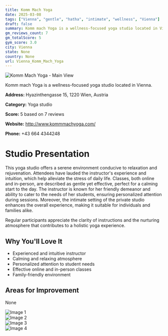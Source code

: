 ```yaml
---
title: Komm Mach Yoga
date: 2025-03-08
tags: ["Vienna", "gentle", "hatha", "intimate", "wellness", "Vienna"]  
draft: false
summary: Komm mach Yoga is a wellness-focused yoga studio located in Vienna.
gm_reviews_count: 7
gm_totalScore: 5
gym_score: 3.0
city: Vienna
state: None
country: None
url: Vienna_Komm_Mach_Yoga
---
```


<div className="aspect-[16/9] relative my-8">
  <img 
    src="https://lh5.googleusercontent.com/p/AF1QipPvLO1BaSANMbpjo5ariQx3T-YT-Tp8xT533s4=w1920-h1080-k-no"
    alt="Komm Mach Yoga - Main View"
    className="object-cover absolute inset-0 w-full h-full rounded-lg"
  />
</div>

Komm mach Yoga is a wellness-focused yoga studio located in Vienna.

**Address:** Hyazinthengasse 15, 1220 Wien, Austria

**Category:** Yoga studio

**Score:** 5 based on 7 reviews

**Website:** http://www.kommmachyoga.com/

**Phone:** +43 664 4344248

# Studio Presentation

This yoga studio offers a serene environment conducive to relaxation and rejuvenation. Attendees have lauded the instructor's experience and intuition, which help alleviate the stress of daily life. Classes, both online and in-person, are described as gentle yet effective, perfect for a calming start to the day. The instructor is known for her friendly demeanor and ability to cater to the needs of her students, ensuring personalized attention during sessions. Moreover, the intimate setting of the private studio enhances the overall experience, making it suitable for individuals and families alike.

Regular participants appreciate the clarity of instructions and the nurturing atmosphere that contributes to a holistic yoga experience.

## Why You'll Love It

- Experienced and intuitive instructor
- Calming and relaxing atmosphere
- Personalized attention to student needs
- Effective online and in-person classes
- Family-friendly environment

## Areas for Improvement

None

<div className="grid grid-cols-1 xl:grid-cols-2 gap-4 my-8">
<div className="aspect-[4/3] relative"><img src="https://lh5.googleusercontent.com/p/AF1QipNjXXGOyQmpvZOQ2e5z_OiPvBA4EQWDhi7Td5A=w1920-h1080-k-no" alt="Image 1" className="object-cover absolute inset-0 w-full h-full rounded-lg" /></div>
<div className="aspect-[4/3] relative"><img src="https://lh5.googleusercontent.com/p/AF1QipOFlvDVjRFMbCDT4WPM5rGfnGgUf6hgm7mwL5o=w1920-h1080-k-no" alt="Image 2" className="object-cover absolute inset-0 w-full h-full rounded-lg" /></div>
<div className="aspect-[4/3] relative"><img src="https://lh5.googleusercontent.com/p/AF1QipP9tPsr3xy_YnaNd-IFE_t2llN6axBoi3509i0=w1920-h1080-k-no" alt="Image 3" className="object-cover absolute inset-0 w-full h-full rounded-lg" /></div>
<div className="aspect-[4/3] relative"><img src="https://lh5.googleusercontent.com/p/AF1QipMzpaJF8zMD96hGTp_jwJ71eoLPHm6LXKyDZHc=w1920-h1080-k-no" alt="Image 4" className="object-cover absolute inset-0 w-full h-full rounded-lg" /></div>
</div>